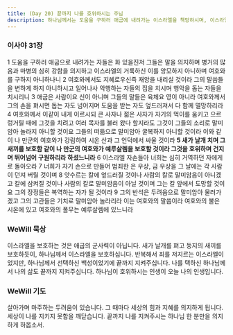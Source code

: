 ```yaml
---
title: (Day 20) 끝까지 나를 호위하시는 주님
description: 하나님께서는 도움을 구하러 애굽에 내려가는 이스라엘을 책망하시며, 이스라엘을 보호하시는 분이 만군의 하나님이심을 말씀하십니다.
---
```


### 이사야 31장
1 도움을 구하러 애굽으로 내려가는 자들은 화 있을진저 그들은 말을 의지하며 병거의 많음과 마병의 심히 강함을 의지하고 이스라엘의 거룩하신 이를 앙모하지 아니하며 여호와를 구하지 아니하나니 2 여호와께서도 지혜로우신즉 재앙을 내리실 것이라 그의 말씀들을 변하게 하지 아니하시고 일어나사 악행하는 자들의 집을 치시며 행악을 돕는 자들을 치시리니 3 애굽은 사람이요 신이 아니며 그들의 말들은 육체요 영이 아니라 여호와께서 그의 손을 펴시면 돕는 자도 넘어지며 도움을 받는 자도 엎드러져서 다 함께 멸망하리라 4 여호와께서 이같이 내게 이르시되 큰 사자나 젊은 사자가 자기의 먹이를 움키고 으르렁거릴 때에 그것을 치려고 여러 목자를 불러 왔다 할지라도 그것이 그들의 소리로 말미암아 놀라지 아니할 것이요 그들의 떠듦으로 말미암아 굴복하지 아니할 것이라 이와 같이 나 만군의 여호와가 강림하여 시온 산과 그 언덕에서 싸울 것이라 **5 새가 날개 치며 그 새끼를 보호함 같이 나 만군의 여호와가 예루살렘을 보호할 것이라 그것을 호위하며 건지며 뛰어넘어 구원하리라 하셨느니라** 6 이스라엘 자손들아 너희는 심히 거역하던 자에게로 돌아오라 7 너희가 자기 손으로 만들어 범죄한 은 우상, 금 우상을 그 날에는 각 사람이 던져 버릴 것이며 8 앗수르는 칼에 엎드러질 것이나 사람의 칼로 말미암음이 아니겠고 칼에 삼켜질 것이나 사람의 칼로 말미암음이 아닐 것이며 그는 칼 앞에서 도망할 것이요 그의 장정들은 복역하는 자가 될 것이라 9 그의 반석은 두려움으로 말미암아 물러가겠고 그의 고관들은 기치로 말미암아 놀라리라 이는 여호와의 말씀이라 여호와의 불은 시온에 있고 여호와의 풀무는 예루살렘에 있느니라

### WeWill 묵상
이스라엘을 보호하는 것은 애굽의 군사력이 아닙니다. 새가 날개를 펴고 둥지의 새끼를 보호하듯이, 하나님께서 이스라엘을 보호하십니다. 반복해서 죄를 저지르는 이스라엘이었지만, 하나님께서 선택하신 백성이었기에 끝까지 지켜주십니다. 나를 택하신 하나님께서 나의 삶도 끝까지 지켜주십니다. 하나님이 호위하시는 인생이 오늘 나의 인생입니다.

### WeWill 기도
살아가며 마주하는 두려움이 있습니다. 그 때마다 세상의 힘과 지혜를 의지하게 됩니다. 세상이 나를 지키지 못함을 깨닫습니다. 끝까지 나를 지켜주시는 하나님 한 분만을 의지하게 하옵소서.
